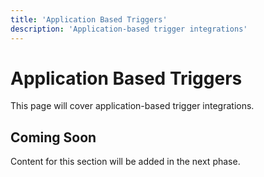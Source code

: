 ```yaml
---
title: 'Application Based Triggers'
description: 'Application-based trigger integrations'
---
```


# Application Based Triggers

This page will cover application-based trigger integrations.

## Coming Soon

Content for this section will be added in the next phase.
